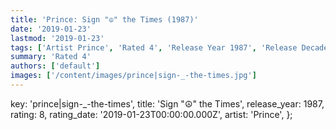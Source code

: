 ```yaml
---
title: 'Prince: Sign "☮" the Times (1987)'
date: '2019-01-23'
lastmod: '2019-01-23'
tags: ['Artist Prince', 'Rated 4', 'Release Year 1987', 'Release Decade 1980']
summary: 'Rated 4'
authors: ['default']
images: ['/content/images/prince|sign-_-the-times.jpg']
---
```


  key: 'prince|sign-_-the-times',
  title: 'Sign "☮" the Times',
  release_year: 1987,
  rating: 8,
  rating_date: '2019-01-23T00:00:00.000Z',
  artist: 'Prince',
};

<MusicRating data={data} />
